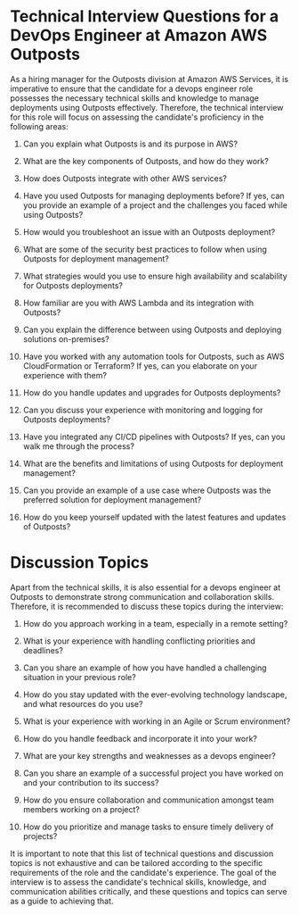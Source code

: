 

# Technical Interview Questions for a DevOps Engineer at Amazon AWS Outposts

As a hiring manager for the Outposts division at Amazon AWS Services, it is imperative to ensure that the candidate for a devops engineer role possesses the necessary technical skills and knowledge to manage deployments using Outposts effectively. Therefore, the technical interview for this role will focus on assessing the candidate's proficiency in the following areas:

1. Can you explain what Outposts is and its purpose in AWS?

2. What are the key components of Outposts, and how do they work?

3. How does Outposts integrate with other AWS services?

4. Have you used Outposts for managing deployments before? If yes, can you provide an example of a project and the challenges you faced while using Outposts?

5. How would you troubleshoot an issue with an Outposts deployment?

6. What are some of the security best practices to follow when using Outposts for deployment management?

7. What strategies would you use to ensure high availability and scalability for Outposts deployments?

8. How familiar are you with AWS Lambda and its integration with Outposts?

9. Can you explain the difference between using Outposts and deploying solutions on-premises?

10. Have you worked with any automation tools for Outposts, such as AWS CloudFormation or Terraform? If yes, can you elaborate on your experience with them?

11. How do you handle updates and upgrades for Outposts deployments?

12. Can you discuss your experience with monitoring and logging for Outposts deployments?

13. Have you integrated any CI/CD pipelines with Outposts? If yes, can you walk me through the process?

14. What are the benefits and limitations of using Outposts for deployment management?

15. Can you provide an example of a use case where Outposts was the preferred solution for deployment management?

16. How do you keep yourself updated with the latest features and updates of Outposts?

# Discussion Topics

Apart from the technical skills, it is also essential for a devops engineer at Outposts to demonstrate strong communication and collaboration skills. Therefore, it is recommended to discuss these topics during the interview:

1. How do you approach working in a team, especially in a remote setting?

2. What is your experience with handling conflicting priorities and deadlines?

3. Can you share an example of how you have handled a challenging situation in your previous role?

4. How do you stay updated with the ever-evolving technology landscape, and what resources do you use?

5. What is your experience with working in an Agile or Scrum environment?

6. How do you handle feedback and incorporate it into your work?

7. What are your key strengths and weaknesses as a devops engineer?

8. Can you share an example of a successful project you have worked on and your contribution to its success?

9. How do you ensure collaboration and communication amongst team members working on a project?

10. How do you prioritize and manage tasks to ensure timely delivery of projects?

It is important to note that this list of technical questions and discussion topics is not exhaustive and can be tailored according to the specific requirements of the role and the candidate's experience. The goal of the interview is to assess the candidate's technical skills, knowledge, and communication abilities critically, and these questions and topics can serve as a guide to achieving that.